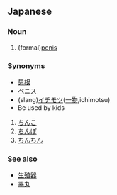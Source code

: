 == Japanese ==

=== Noun ===

#(formal)[[penis]]

=== Synonyms ===

*[[男根]]
*[[ペニス]]
*(slang)[[イチモツ]]([[一物]],ichimotsu)
*Be used by kids
#[[ちんこ]]
#[[ちんぽ]]
#[[ちんちん]]

=== See also ===

*[[生殖器]]
*[[睾丸]]